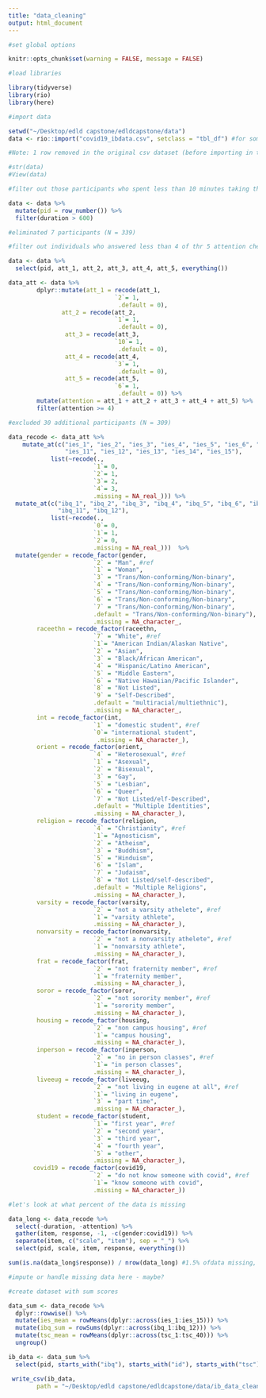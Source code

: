 ```yaml
---
title: "data_cleaning"
output: html_document
---
```


```r
#set global options

knitr::opts_chunk$set(warning = FALSE, message = FALSE)

```

```r
#load libraries

library(tidyverse)
library(rio)
library(here)

```

```r
#import data

setwd("~/Desktop/edld capstone/edldcapstone/data")
data <- rio::import("covid19_ibdata.csv", setclass = "tbl_df") #for some reason here package wasn't working

#Note: 1 row removed in the original csv dataset (before importing in to R) because it was the human subject coordinator (N = 346)

#str(data)
#View(data)
```

```r
#filter out those participants who spent less than 10 minutes taking the survey

data <- data %>%
  mutate(pid = row_number()) %>% 
  filter(duration > 600)

#eliminated 7 participants (N = 339)
```

```r
#filter out individuals who answered less than 4 of thr 5 attention check questions correctly

data <- data %>% 
  select(pid, att_1, att_2, att_3, att_4, att_5, everything())

data_att <- data %>% 
        dplyr::mutate(att_1 = recode(att_1, 
                              `2`= 1,
                               .default = 0),
               att_2 = recode(att_2,
                              `1`= 1,
                               .default = 0),
                att_3 = recode(att_3,
                              `10`= 1,
                               .default = 0),
                att_4 = recode(att_4,
                              `3`= 1,
                               .default = 0),
                att_5 = recode(att_5,
                              `6`= 1,
                               .default = 0)) %>% 
        mutate(attention = att_1 + att_2 + att_3 + att_4 + att_5) %>% 
        filter(attention >= 4) 

#excluded 30 additional participants (N = 309)
```

```r

data_recode <- data_att %>%
    mutate_at(c("ies_1", "ies_2", "ies_3", "ies_4", "ies_5", "ies_6", "ies_7", "ies_8", "ies_9", "ies_10", 
                "ies_11", "ies_12", "ies_13", "ies_14", "ies_15"), 
            list(~recode(., 
                        `1`= 0, 
                        `2`= 1, 
                        `3`= 2, 
                        `4`= 3, 
                        .missing = NA_real_))) %>% 
  mutate_at(c("ibq_1", "ibq_2", "ibq_3", "ibq_4", "ibq_5", "ibq_6", "ibq_7", "ibq_8", "ibq_9", "ibq_10", 
              "ibq_11", "ibq_12"), 
            list(~recode(., 
                        `0`= 0, 
                        `1`= 1, 
                        `2`= 0, 
                        .missing = NA_real_)))  %>% 
  mutate(gender = recode_factor(gender, 
                        `2` = "Man", #ref
                        `1` = "Woman",
                        `3` = "Trans/Non-conforming/Non-binary",
                        `4` = "Trans/Non-conforming/Non-binary",
                        `5` = "Trans/Non-conforming/Non-binary",
                        `6` = "Trans/Non-conforming/Non-binary",
                        `7` = "Trans/Non-conforming/Non-binary",
                        .default = "Trans/Non-conforming/Non-binary"),
                        .missing = NA_character_,
        raceethn = recode_factor(raceethn, 
                        `7` = "White", #ref
                        `1`= "American Indian/Alaskan Native",
                        `2` = "Asian",
                        `3` = "Black/African American",
                        `4` = "Hispanic/Latino American",
                        `5` = "Middle Eastern",
                        `6` = "Native Hawaiian/Pacific Islander",
                        `8` = "Not Listed",
                        `9` = "Self-Described",
                        .default = "multiracial/multiethnic"),
                        .missing = NA_character_,
        int = recode_factor(int, 
                        `1` = "domestic student", #ref
                        `0`= "international student",
                         .missing = NA_character_), 
        orient = recode_factor(orient,
                        `4` = "Heterosexual", #ref
                        `1` = "Asexual",
                        `2` = "Bisexual",
                        `3` = "Gay",
                        `5` = "Lesbian",
                        `6` = "Queer",
                        `7` = "Not Listed/elf-Described",
                        .default = "Multiple Identities",
                        .missing = NA_character_), 
        religion = recode_factor(religion,
                        `4` = "Christianity", #ref
                        `1`= "Agnosticism",
                        `2` = "Atheism",
                        `3` = "Buddhism",
                        `5` = "Hinduism",
                        `6` = "Islam",
                        `7` = "Judaism",
                        `8` = "Not Listed/self-described",
                        .default = "Multiple Religions",
                        .missing = NA_character_),
        varsity = recode_factor(varsity, 
                        `2` = "not a varsity athelete", #ref
                        `1`= "varsity athlete",
                        .missing = NA_character_), 
        nonvarsity = recode_factor(nonvarsity, 
                        `2` = "not a nonvarsity athelete", #ref
                        `1`= "nonvarsity athlete",
                        .missing = NA_character_), 
        frat = recode_factor(frat, 
                        `2` = "not fraternity member", #ref
                        `1`= "fraternity member",
                        .missing = NA_character_), 
        soror = recode_factor(soror, 
                        `2` = "not sorority member", #ref
                        `1`= "sorority member",
                        .missing = NA_character_), 
        housing = recode_factor(housing, 
                        `2` = "non campus housing", #ref
                        `1`= "campus housing",
                        .missing = NA_character_), 
        inperson = recode_factor(inperson, 
                        `2` = "no in person classes", #ref
                        `1`= "in person classes",
                        .missing = NA_character_), 
        liveeug = recode_factor(liveeug, 
                        `2` = "not living in eugene at all", #ref
                        `1`= "living in eugene",
                        `3` = "part time", 
                        .missing = NA_character_), 
        student = recode_factor(student, 
                        `1`= "first year", #ref
                        `2` = "second year",
                        `3` = "third year", 
                        `4` = "fourth year", 
                        `5` = "other",
                        .missing = NA_character_), 
       covid19 = recode_factor(covid19, 
                        `2` = "do not know someone with covid", #ref
                        `1`= "know someone with covid",
                        .missing = NA_character_))

```

```r
#let's look at what percent of the data is missing

data_long <- data_recode %>% 
  select(-duration, -attention) %>% 
  gather(item, response, -1, -c(gender:covid19)) %>% 
  separate(item, c("scale", "item"), sep = "_") %>% 
  select(pid, scale, item, response, everything())

sum(is.na(data_long$response)) / nrow(data_long) #1.5% ofdata missing, 358 missing data points out of 23484

#impute or handle missing data here - maybe?
```

```r
#create dataset with sum scores

data_sum <- data_recode %>% 
  dplyr::rowwise() %>% 
  mutate(ies_mean = rowMeans(dplyr::across(ies_1:ies_15))) %>%
  mutate(ibq_sum = rowSums(dplyr::across(ibq_1:ibq_12))) %>%
  mutate(tsc_mean = rowMeans(dplyr::across(tsc_1:tsc_40))) %>%
  ungroup()

```

```r

ib_data <- data_sum %>% 
  select(pid, starts_with("ibq"), starts_with("id"), starts_with("tsc"), starts_with("ies"), everything())

 write_csv(ib_data, 
        path = "~/Desktop/edld capstone/edldcapstone/data/ib_data_clean.csv")
```



